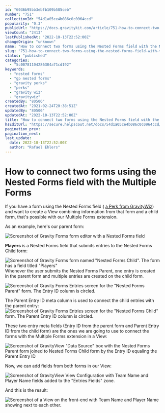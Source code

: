 ```yaml
---
id: "6036b95bb3ebfb109b585ceb"
number: "751"
collectionId: "54d1a05ce4b086c0c0964ccd"
popularity: "0.3"
publicUrl: "https://docs.gravitykit.com/article/751-how-to-connect-two-forms-using-the-nested-forms-field-with-the-multiple-forms"
viewCount: "2413"
lastPublishedAt: "2022-10-13T22:52:00Z"
changeOrigin: "unknown"
name: "How to connect two forms using the Nested Forms field with the Multiple Forms"
slug: "751-how-to-connect-two-forms-using-the-nested-forms-field-with-the-multiple-forms"
status: "published"
categories: 
  - "5c00781104286304a71cd192"
keywords: 
  - "nested forms"
  - "gp nested forms"
  - "gravity perks"
  - "perks"
  - "gravity wiz"
  - "gravitywiz"
createdBy: "80506"
createdAt: "2021-02-24T20:38:51Z"
updatedBy: "80506"
updatedAt: "2022-10-13T22:52:00Z"
title: "How to connect two forms using the Nested Forms field with the Multiple Forms"
hsEditUrl: "https://secure.helpscout.net/docs/54d1a05ce4b086c0c0964ccd/article/6036b95bb3ebfb109b585ceb"
pagination_prev: 
pagination_next: 
last_update:
  date: 2022-10-13T22:52:00Z
  author: "Rafael Ehlers"
---
```


# How to connect two forms using the Nested Forms field with the Multiple Forms

If you have a form using the Nested Forms field ( [a Perk from GravityWiz](https://gravitywiz.com/documentation/gravity-forms-nested-forms/)) and want to create a View combining information from that form and a child form, that's possible with our Multiple Forms extension.

As an example, here's our parent form:

![Screenshot of Gravity Forms form editor with a Nested Forms field](https://s3.amazonaws.com/helpscout.net/docs/assets/54c58489e4b051242988532c/images/6036ba7f0a2dae5b58fb3312/file-p8eftKFlZy.png)

**Players** is a Nested Forms field that submits entries to the Nested Forms Child form:

![Screenshot of Gravity Forms form named "Nested Forms Child". The form has a field titled "Players"](https://s3.amazonaws.com/helpscout.net/docs/assets/54c58489e4b051242988532c/images/6036bb57661b720174a70a29/file-vpPEsE25MZ.png)Whenever the user submits the Nested Forms Parent, one entry is created in the parent form and multiple entries are created on the child form.

![Screenshot of Gravity Forms Entries screen for the "Nested Forms Parent" form. The Entry ID column is circled.](https://s3.amazonaws.com/helpscout.net/docs/assets/54c58489e4b051242988532c/images/6036bdfb661b720174a70a44/file-34exvEMqkC.png)

The Parent Entry ID meta column is used to connect the child entries with the parent entry: ![Screenshot of Gravity Forms Entries screen for the "Nested Forms Child" form. The Parent Entry ID column is circled.](https://s3.amazonaws.com/helpscout.net/docs/assets/54c58489e4b051242988532c/images/6036be1d661b720174a70a45/file-RV1M0vRkLR.png)

These two entry meta fields (Entry ID from the parent form and Parent Entry ID from the child form) are the ones we are going to use to connect the forms with the Multiple Forms extension in a View:

![Screenshot of GravityView "Data Source" box with the Nested Forms Parent form joined to Nested Forms Child form by the Entry ID equaling the Parent Entry ID](https://s3.amazonaws.com/helpscout.net/docs/assets/54c58489e4b051242988532c/images/6036bea10a2dae5b58fb333b/file-UT9vJ7xuOB.png)

Now, we can add fields from both forms in our View:

![Screenshot of GravityView View Configuration with Team Name and Player Name fields added to the "Entries Fields" zone.](https://s3.amazonaws.com/helpscout.net/docs/assets/54c58489e4b051242988532c/images/6036bece0a2dae5b58fb333d/file-Kx6M2Pmcdm.png)

And this is the result:

![Screenshot of a View on the front-end with Team Name and Player Name showing next to each other.](https://s3.amazonaws.com/helpscout.net/docs/assets/54c58489e4b051242988532c/images/6036bf580a2dae5b58fb3343/file-60XDM2UtOw.png)